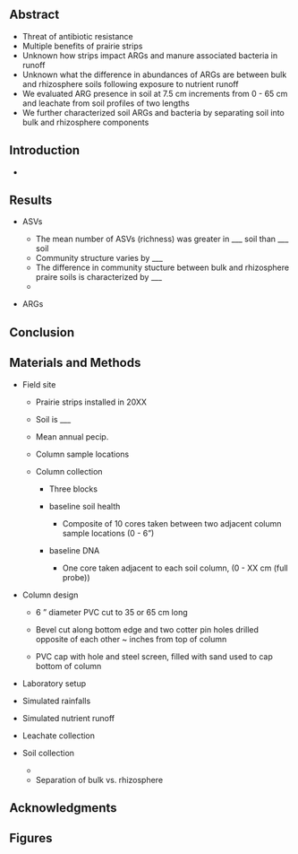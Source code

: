 ## Abstract

-   Threat of antibiotic resistance
-   Multiple benefits of prairie strips
-   Unknown how strips impact ARGs and manure associated bacteria in runoff
-   Unknown what the difference in abundances of ARGs are between bulk and rhizosphere soils following exposure to nutrient runoff
-   We evaluated ARG presence in soil at 7.5 cm increments from 0 - 65 cm and leachate from soil profiles of two lengths
-   We further characterized soil ARGs and bacteria by separating soil into bulk and rhizosphere components

## Introduction

-   

## Results

-   ASVs

    -   The mean number of ASVs (richness) was greater in \_\_\_ soil than \_\_\_ soil
    -   Community structure varies by \_\_\_
    -   The difference in community stucture between bulk and rhizosphere praire soils is characterized by \_\_\_
    -   

-   ARGs

## Conclusion

## Materials and Methods

-   Field site

    -   Prairie strips installed in 20XX

    -   Soil is \_\_\_

    -   Mean annual pecip.

    -   Column sample locations

    -   Column collection

        -   Three blocks

        -   baseline soil health

            -   Composite of 10 cores taken between two adjacent column sample locations (0 - 6")

        -   baseline DNA

            -   One core taken adjacent to each soil column, (0 - XX cm (full probe))

-   Column design

    -   6 " diameter PVC cut to 35 or 65 cm long

    -   Bevel cut along bottom edge and two cotter pin holes drilled opposite of each other \~ inches from top of column

    -   PVC cap with hole and steel screen, filled with sand used to cap bottom of column

-   Laboratory setup

-   Simulated rainfalls

-   Simulated nutrient runoff

-   Leachate collection

-   Soil collection

    -   

    -   Separation of bulk vs. rhizosphere

## Acknowledgments

## Figures
